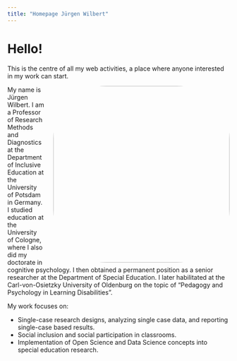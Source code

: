 ```yaml
---
title: "Homepage Jürgen Wilbert"
---
```


```{=html}
<style>
.title{display: none;}
</style>
```
# Hello!

This is the centre of all my web activities, a place where anyone interested in my work can start.

![](images/20200728181612-56270.jpg){style="float: right;  margin-left: 20px; border-radius: 30%" width="400"}

My name is Jürgen Wilbert. I am a Professor of Research Methods and Diagnostics at the Department of Inclusive Education at the University of Potsdam in Germany. I studied education at the University of Cologne, where I also did my doctorate in cognitive psychology. I then obtained a permanent position as a senior researcher at the Department of Special Education. I later habilitated at the Carl-von-Osietzky University of Oldenburg on the topic of "Pedagogy and Psychology in Learning Disabilities".

My work focuses on:

-   Single-case research designs, analyzing single case data, and reporting single-case based results.
-   Social inclusion and social participation in classrooms.
-   Implementation of Open Science and Data Science concepts into special education research.
